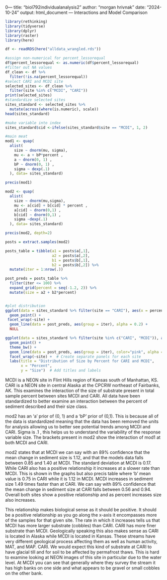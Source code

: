 0---
title: "biol792individualanalysis2"
author: "morgan hrivnak"
date: "2024-10-24"
output: html_document
---
Interactions and Model Comparison

```r
library(rethinking)
library(tidyverse)
library(dplyr)
library(raster)
library(here)

df <- readRDS(here("alldata_wrangled.rds"))

#assign non-numerical for percent_lessorequal
df$percent_lessorequal <- as.numeric(df$percent_lessorequal)
#filter out NA values
df_clean <- df %>%
  filter(!is.na(percent_lessorequal))
#select CARI and MCDI site
selected_sites <- df_clean %>%
  filter(site %in% c("MCDI", "CARI"))
print(selected_sites)
#standardize selected sites
sites_standard <- selected_sites %>%
  mutate(across(where(is.numeric), scale))
head(sites_standard)

#make variable into index
sites_standard$cid <-ifelse(sites_standard$site == "MCDI", 1, 2)

#main meat
mod1 <- quap(
  alist(
    size ~ dnorm(mu, sigma), 
    mu <- a + bP*percent ,
    a ~ dnorm(0, 1) ,
    bP ~ dnorm(0, 1) ,
    sigma ~ dexp(.1)
  ), data= sites_standard)

precis(mod1)

mod2 <- quap(
  alist(
    size ~ dnorm(mu,sigma),
    mu <- a[cid] + b[cid] * percent , 
    a[cid] ~ dnorm(0,1) ,
    b[cid] ~ dnorm(0,1) ,
    sigma ~dexp(.1) 
  ), data= sites_standard)

precis(mod2, depth=2)

posts = extract.samples(mod2)

posts_table = tibble(a1 = posts$a[,1],
                     a2 = posts$a[,2],
                     b1 = posts$b[,1],
                     b2 = posts$b[,2]) %>% 
  mutate(iter = 1:nrow(.))

post_preds = posts_table %>% 
  filter(iter <= 100) %>%
  expand_grid(percent = seq(-1.2, 2)) %>% 
  mutate(size = a2 + b2*percent)


#plot distribution
ggplot(data = sites_standard %>% filter(site == "CARI"), aes(x = percent, y = size)) +
  geom_point() +
 facet_wrap(~site) +
  geom_line(data = post_preds, aes(group = iter), alpha = 0.2) +
  NULL

ggplot(data = sites_standard %>% filter(site %in% c("CARI", "MCDI")), aes(x = percent, y = size)) +
  geom_point() +
  theme_bw() +
  geom_line(data = post_preds, aes(group = iter), color="pink", alpha = 0.2,) +
  facet_wrap(~site) +  # Create separate panels for each site
  labs(title = "Distribution of Size by Percent for CARI and MCDI",
       x = "Percent",
       y = "Size")  # Add titles and labels
```

MCDI is a NEON site in Flint Hills region of Kansas south of Manhattan, KS. CARI is a NEON site in central Alaska at the CPCRW northeast of Fairbanks, AK. This examines the interaction of the size of  substrate present in total sample percent between sites MCDI and CARI. All data have been standardized to better examine an interaction between the percent of sediment described and their size class.

mod2 has an 'a' prior of (0, 1) and a 'bP' prior of (0,1). This is because all of the data is standardized meaning that the data has been removed the units for analysis allowing us to better see potential trends among MCDI and CARI. Sigma is .1 , this helps us to understand the variability of the response variable size. The brackets present in mod2 show the interaction of mod1 at both MCDI and CARI.  

mod2 states that at MCDI we can say with an 89% confidence that the mean change in sediment size is 1.12, and that the models data falls between 0.85 and 1.40 at MCDI. The standard deviation at MCDI is 0.17. While CARI also has a positive relationship it increases at a slower rate than MCDI. This is shown in the graphs but also precis table where 'b' mean value is 0.75 in CARI while it is 1.12 in MCDI. MCDI increases in sediment size 1.49 times faster than at CARI. We can say with 89% confidence that the mean change in sediment size at CARI falls between 0.56 and 0.94. Overall both sites show a positive relationship and as percent increases size also increases.

This relationship makes biological sense as it should be positive. It should be a positive relationship as you go along the x-axis it encompasses more of the samples for that given site. The rate in which it increases tells us that MCDI has more larger substrate (cobbles) than CARI. CARI has more finer substrate than MCDI. Geologically speaking this also makes sense as CARI is located in Alaska while MCDI is located in Kansas. These streams have very different geological process affecting them as well as human activity, MAT, and MAP. CARI. We would expect this kind of substrate at CARI to have glacial till and for soil to be affected by permafrost thaws. This is hard to examine looking at NEON images of this site in particular due to the water level. At MCDI you can see that generally where they survey the stream it has high banks on one side and what appears to be gravel or small cobbles on the other bank.
